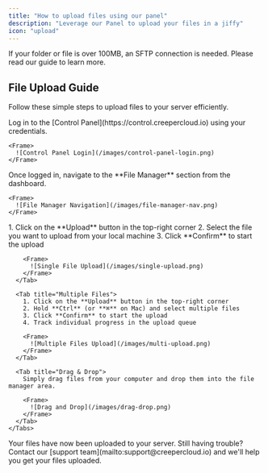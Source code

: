 ```yaml
---
title: "How to upload files using our panel"
description: "Leverage our Panel to upload your files in a jiffy"
icon: "upload"
---
```


<Warning>
  If your folder or file is over 100MB, an SFTP connection is needed. Please read our guide to learn more.
</Warning>

## File Upload Guide

Follow these simple steps to upload files to your server efficiently.

<Steps>
  <Step title="Access the Control Panel">
    Log in to the [Control Panel](https://control.creepercloud.io) using your credentials.
    
    <Frame>
      ![Control Panel Login](/images/control-panel-login.png)
    </Frame>
  </Step>
  
  <Step title="Navigate to File Manager">
    Once logged in, navigate to the **File Manager** section from the dashboard.
    
    <Frame>
      ![File Manager Navigation](/images/file-manager-nav.png)
    </Frame>
  </Step>
  
  <Step title="Upload Files">
    <Tabs>
      <Tab title="Single File">
        1. Click on the **Upload** button in the top-right corner
        2. Select the file you want to upload from your local machine
        3. Click **Confirm** to start the upload
        
        <Frame>
          ![Single File Upload](/images/single-upload.png)
        </Frame>
      </Tab>
      
      <Tab title="Multiple Files">
        1. Click on the **Upload** button in the top-right corner
        2. Hold **Ctrl** (or **⌘** on Mac) and select multiple files
        3. Click **Confirm** to start the upload
        4. Track individual progress in the upload queue
        
        <Frame>
          ![Multiple Files Upload](/images/multi-upload.png)
        </Frame>
      </Tab>
      
      <Tab title="Drag & Drop">
        Simply drag files from your computer and drop them into the file manager area.
        
        <Frame>
          ![Drag and Drop](/images/drag-drop.png)
        </Frame>
      </Tab>
    </Tabs>
  </Step>
  
  <Step title="Complete">
    Your files have now been uploaded to your server.
  </Step>
</Steps>

<Note>
  Still having trouble? Contact our [support team](mailto:support@creepercloud.io) and we'll help you get your files uploaded.
